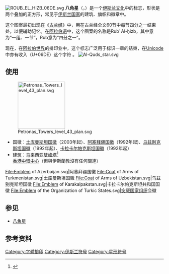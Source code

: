 [[File:ROUB_EL_HIZB_06DE.svg|thumb]]
'''八角星'''（{{lang-ar|'''ربع الحزب'''}}，{{transl|ar|DIN|rubʿ al-ḥizb}}）是一个[[伊斯兰文化|伊斯兰文化]]中的标志，形状是两个叠加的正方形，常见于[[伊斯兰国家|伊斯兰国家]]的建筑、旗帜和徽章中。

这个图案最初出现在《[[古兰经|古兰经]]》中，用在古兰经全文60节中每节四分之一结束处，以便辅助记忆。在[[阿拉伯语|阿拉伯语]]中，这个图案的名称是Rubʿ Al-ḥizb，其中{{link-en|Hizb|Manzil}}意为“一组、一节”，Rub意为“四分之一”。

现在，在[[阿拉伯世界|阿拉伯世界]]的排印业中，这个标志广泛用于标识一章的结束，在[[Unicode|Unicode]]中亦有收入（U+06DE）这个字符 {{unicode|۞}}。
[[File:Al-Quds_star.svg|thumb]]
==使用==
[[File:Petronas_Towers_level_43_plan.svg|150px]]
*国徽：[[土库曼斯坦国徽|土库曼斯坦国徽]]（2003年起）、[[阿塞拜疆国徽|阿塞拜疆国徽]]（1992年起)、[[乌兹别克斯坦国徽|乌兹别克斯坦国徽]]（1992年起）、[[乌兹别克斯坦国徽|卡拉卡尔帕克斯坦国徽]]（1992年起）
*建筑：马来西亚[[雙峰塔|雙峰塔]]<ref>{{Cite web |url=http://www.akdn.org/architecture/pdf/1969_Mal.pdf |title=Galal Abada, "2004 On Site Review Report: Petronas Office Towers, Kuala Lumpur, Malaysia" |accessdate=2015-12-05 |archive-date=2012-10-01 |archive-url=https://web.archive.org/web/20121001183326/http://www.akdn.org/architecture/pdf/1969_Mal.pdf |dead-url=no }}</ref> <br>[[香港|香港]][[中環中心|中環中心]]（但與伊斯蘭教沒有任何關連）
<gallery class="center">
File:Emblem of Azerbaijan.svg|阿塞拜疆国徽
File:Coat of Arms of Turkmenistan.svg|土库曼斯坦国徽
File:Coat of Arms of Uzbekistan.svg|乌兹别克斯坦国徽
File:Emblem of Karakalpakstan.svg|卡拉卡尔帕克斯坦共和国国徽
File:Emblem of the Organization of Turkic States.svg|[[突厥国家组织|突厥国家组织]]会徽
</gallery>

==参见==
* [[八角星|八角星]]

==参考资料==
{{reflist}}

[[Category:字體排印|Category:字體排印]]
[[Category:伊斯兰符号|Category:伊斯兰符号]]
[[Category:星形符号|Category:星形符号]]